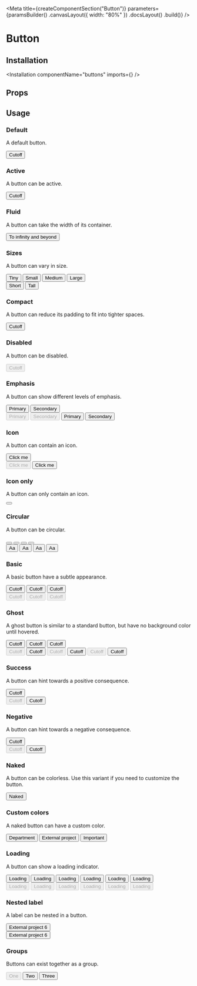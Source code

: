 
<Meta
    title={createComponentSection("Button")}
    parameters={paramsBuilder()
        .canvasLayout({ width: "80%" })
        .docsLayout(<ReactComponentsLayout semanticPath="/elements/button" />)
        .build()}
/>

# Button

## Installation

<Installation componentName="buttons" imports={<Imports />} />

## Props

<WarningMessage><HocWarning /></WarningMessage>

<div className="mt6">
    <Props
        componentsDefinitions={[
            { displayName: "Button", component: Button }
        ]}
    />
</div>

## Usage

### Default

A default button.

<Preview>
    <Story name="default">
        <Button type="button">Cutoff</Button>
    </Story>
</Preview>

### Active

A button can be active.

<Preview>
    <Story name="active">
        <Button type="button" active>Cutoff</Button>
    </Story>
</Preview>

### Fluid

A button can take the width of its container.

<Preview>
    <Story name="fluid">
        <Button type="button" fluid>To infinity and beyond</Button>
    </Story>
</Preview>

### Sizes

A button can vary in size.

<Preview>
    <Story name="sizes">
        <div>
            <div className="flex">
                <Button type="button" size="tiny">Tiny</Button>
                <Button type="button" size="small">Small</Button>
                <Button type="button" size="medium">Medium</Button>
                <Button type="button" size="large">Large</Button>
            </div>
            <div className="flex flex-row items-start">
                <Button type="button" className="short">Short</Button>
                <Button type="button" className="tall">Tall</Button>
            </div>
        </div>
    </Story>
</Preview>

### Compact

A button can reduce its padding to fit into tighter spaces.

<Preview>
    <Story name="compact">
        <Button type="button" compact>Cutoff</Button>
    </Story>
</Preview>

### Disabled

A button can be disabled.

<Preview>
    <Story name="disabled">
        <Button type="button" disabled>Cutoff</Button>
    </Story>
</Preview>

### Emphasis

A button can show different levels of emphasis.

<Preview>
    <Story name="emphasis">
        <div>
            <div className="flex">
                <Button type="button" primary>Primary</Button>
                <Button type="button" secondary>Secondary</Button>
            </div>
            <div className="flex">
                <Button type="button" primary disabled>Primary</Button>
                <Button type="button" secondary disabled>Secondary</Button>
                <Button type="button" primary active>Primary</Button>
                <Button type="button" secondary active>Secondary</Button>
            </div>
        </div>
    </Story>
</Preview>

### Icon

A button can contain an icon.

<Preview>
    <Story name="icon">
        <div>
            <div>
                <Button type="button" icon><SignoutIcon24 className="w6 h6 mr1" />Click me</Button>
            </div>
            <div className="flex">
                <Button type="button" icon disabled><SignoutIcon24 className="w6 h6 mr1" />Click me</Button>
                <Button type="button" icon active><SignoutIcon24 className="w6 h6 mr1" />Click me</Button>
            </div>
        </div>
    </Story>
</Preview>

### Icon only

A button can only contain an icon.

<Preview>
    <Story name="icon only">
        <Button type="button"><AddIcon className="flex w6 h6"/></Button>
    </Story>
</Preview>

### Circular

A button can be circular.

<Preview>
    <Story name="circular">
        <div>
            <div className="flex flex-row items-start">
                <Button type="button" icon circular size="tiny"><AddIcon className="flex w6 h6"/></Button>
                <Button type="button" icon circular size="small"><AddIcon className="flex w6 h6"/></Button>
                <Button type="button" icon circular><AddIcon className="flex w6 h6"/></Button>
                <Button type="button" icon circular size="large"><AddIcon className="flex w7 h7"/></Button>
            </div>
            <div className="flex flex-row items-start">
                <Button type="button" circular size="tiny">Aa</Button>
                <Button type="button" circular size="small">Aa</Button>
                <Button type="button" circular>Aa</Button>
                <Button type="button" circular size="large">Aa</Button>
            </div>
        </div>
    </Story>
</Preview>

### Basic

A basic button have a subtle appearance.

<Preview>
    <Story name="basic">
        <div>
            <div className="flex">
                <Button type="button" basic>Cutoff</Button>
                <Button type="button" basic primary>Cutoff</Button>
                <Button type="button" basic secondary>Cutoff</Button>
            </div>
            <div className="flex">
                <Button type="button" basic disabled>Cutoff</Button>
                <Button type="button" basic primary disabled>Cutoff</Button>
                <Button type="button" basic secondary disabled>Cutoff</Button>
            </div>
        </div>
    </Story>
</Preview>

### Ghost

A ghost button is similar to a standard button, but have no background color until hovered.

<Preview>
    <Story name="ghost">
        <div>
            <div className="flex">
                <Button type="button" ghost>Cutoff</Button>
                <Button type="button" ghost primary>Cutoff</Button>
                <Button type="button" ghost secondary>Cutoff</Button>
            </div>
            <div className="flex">
                <Button type="button" ghost disabled>Cutoff</Button>
                <Button type="button" ghost active>Cutoff</Button>
                <Button type="button" ghost disabled primary>Cutoff</Button>
                <Button type="button" ghost active primary>Cutoff</Button>
                <Button type="button" ghost disabled secondary>Cutoff</Button>
                <Button type="button" ghost active secondary>Cutoff</Button>
            </div>
        </div>
    </Story>
</Preview>

### Success

A button can hint towards a positive consequence.

<Preview>
    <Story name="success">
        <div>
            <div>
                <Button type="button" positive>Cutoff</Button>
            </div>
            <div className="flex">
                <Button type="button" positive disabled>Cutoff</Button>
                <Button type="button" positive active>Cutoff</Button>
            </div>
        </div>
    </Story>
</Preview>

### Negative

A button can hint towards a negative consequence.

<Preview>
    <Story name="negative">
        <div>
            <div>
                <Button type="button" negative>Cutoff</Button>
            </div>
            <div className="flex">
                <Button type="button" negative disabled>Cutoff</Button>
                <Button type="button" negative active>Cutoff</Button>
            </div>
        </div>
    </Story>
</Preview>

### Naked

A button can be colorless. Use this variant if you need to customize the button.

<Preview>
    <Story name="naked">
        <Button type="button" naked>Naked</Button>
    </Story>
</Preview>

### Custom colors

A naked button can have a custom color.

<Preview>
    <Story name="custom colors">
        <div className="flex">
            <Button type="button" naked style={{ backgroundColor: "#FFF6E7", color: "var(--marine-500)", border: "1px solid #FEE9C3" }}>Department</Button>
            <Button type="button" naked style={{ backgroundColor: "#E4F2FF", color: "var(--marine-500)", border: "1px solid #BCE0FF" }}>External project</Button>
            <Button type="button" naked style={{ backgroundColor: "#EFF6F6", color: "var(--marine-500)", border: "1px solid #D6E9E9" }}>Important</Button>
        </div>
    </Story>
</Preview>

### Loading

A button can show a loading indicator.

<Preview>
    <Story name="loading">
        <div>
            <div className="flex">
                <Button type="button" loading>Loading</Button>
                <Button type="button" loading primary>Loading</Button>
                <Button type="button" loading secondary>Loading</Button>
                <Button type="button" loading basic>Loading</Button>
                <Button type="button" loading basic primary>Loading</Button>
                <Button type="button" loading basic secondary>Loading</Button>
            </div>
            <div className="flex">
                <Button type="button" disabled loading>Loading</Button>
                <Button type="button" disabled loading primary>Loading</Button>
                <Button type="button" disabled loading secondary>Loading</Button>
                <Button type="button" disabled loading basic>Loading</Button>
                <Button type="button" disabled loading basic primary>Loading</Button>
                <Button type="button" disabled loading basic secondary>Loading</Button>
            </div>
        </div>
    </Story>
</Preview>

### Nested label

A label can be nested in a button.

<Preview>
    <Story name="nested label">
        <div>
            <div>
                <Button type="button" basic>
                    <span className="mr2">External project</span>
                    <Label as="span" size="tiny" color="black">6</Label>
                </Button>
            </div>
            <div>
                <Button type="button" basic fluid className="tl">
                    <span className="flex-grow-1 tl">External project</span>
                    <Label as="span" size="tiny" color="black">6</Label>
                </Button>
            </div>
        </div>
    </Story>
</Preview>

### Groups

Buttons can exist together as a group.

<Preview>
    <Story name="groups">
        <div className="flex">
            <Button.Group basic toggle>
                <Button disabled type="button"><Label circular size="mini" empty color="red"/>One</Button>
                <Button icon type="button"><CalendarIcon24 className="w6 h6 mr1"/>Two</Button>
                <Button icon type="button" active><CalendarIcon24 className="w6 h6 mr1"/>Three</Button>
            </Button.Group>
        </div>
    </Story>
</Preview>
